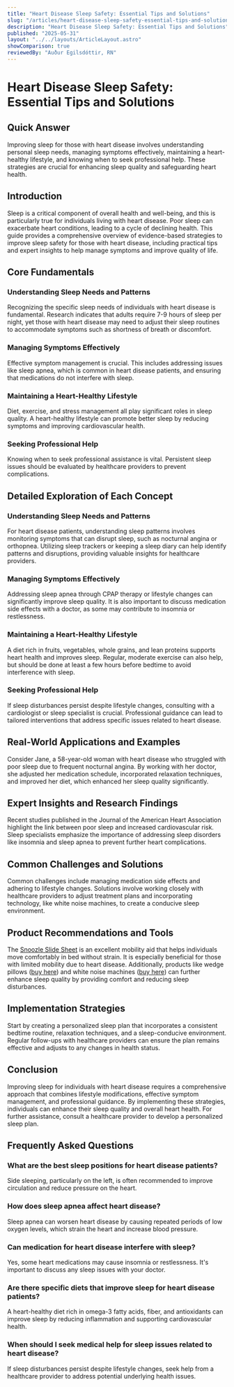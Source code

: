 ```yaml
---
title: "Heart Disease Sleep Safety: Essential Tips and Solutions"
slug: "/articles/heart-disease-sleep-safety-essential-tips-and-solutions"
description: "Heart Disease Sleep Safety: Essential Tips and Solutions"
published: "2025-05-31"
layout: "../../layouts/ArticleLayout.astro"
showComparison: true
reviewedBy: "Auður Egilsdóttir, RN"
---
```

<h1>Heart Disease Sleep Safety: Essential Tips and Solutions</h1>

<h2>Quick Answer</h2>
<p>Improving sleep for those with heart disease involves understanding personal sleep needs, managing symptoms effectively, maintaining a heart-healthy lifestyle, and knowing when to seek professional help. These strategies are crucial for enhancing sleep quality and safeguarding heart health.</p>

<h2>Introduction</h2>
<p>Sleep is a critical component of overall health and well-being, and this is particularly true for individuals living with heart disease. Poor sleep can exacerbate heart conditions, leading to a cycle of declining health. This guide provides a comprehensive overview of evidence-based strategies to improve sleep safety for those with heart disease, including practical tips and expert insights to help manage symptoms and improve quality of life.</p>

<h2>Core Fundamentals</h2>
<h3>Understanding Sleep Needs and Patterns</h3>
<p>Recognizing the specific sleep needs of individuals with heart disease is fundamental. Research indicates that adults require 7-9 hours of sleep per night, yet those with heart disease may need to adjust their sleep routines to accommodate symptoms such as shortness of breath or discomfort.</p>

<h3>Managing Symptoms Effectively</h3>
<p>Effective symptom management is crucial. This includes addressing issues like sleep apnea, which is common in heart disease patients, and ensuring that medications do not interfere with sleep.</p>

<h3>Maintaining a Heart-Healthy Lifestyle</h3>
<p>Diet, exercise, and stress management all play significant roles in sleep quality. A heart-healthy lifestyle can promote better sleep by reducing symptoms and improving cardiovascular health.</p>

<h3>Seeking Professional Help</h3>
<p>Knowing when to seek professional assistance is vital. Persistent sleep issues should be evaluated by healthcare providers to prevent complications.</p>

<h2>Detailed Exploration of Each Concept</h2>
<h3>Understanding Sleep Needs and Patterns</h3>
<p>For heart disease patients, understanding sleep patterns involves monitoring symptoms that can disrupt sleep, such as nocturnal angina or orthopnea. Utilizing sleep trackers or keeping a sleep diary can help identify patterns and disruptions, providing valuable insights for healthcare providers.</p>

<h3>Managing Symptoms Effectively</h3>
<p>Addressing sleep apnea through CPAP therapy or lifestyle changes can significantly improve sleep quality. It is also important to discuss medication side effects with a doctor, as some may contribute to insomnia or restlessness.</p>

<h3>Maintaining a Heart-Healthy Lifestyle</h3>
<p>A diet rich in fruits, vegetables, whole grains, and lean proteins supports heart health and improves sleep. Regular, moderate exercise can also help, but should be done at least a few hours before bedtime to avoid interference with sleep.</p>

<h3>Seeking Professional Help</h3>
<p>If sleep disturbances persist despite lifestyle changes, consulting with a cardiologist or sleep specialist is crucial. Professional guidance can lead to tailored interventions that address specific issues related to heart disease.</p>

<h2>Real-World Applications and Examples</h2>
<p>Consider Jane, a 58-year-old woman with heart disease who struggled with poor sleep due to frequent nocturnal angina. By working with her doctor, she adjusted her medication schedule, incorporated relaxation techniques, and improved her diet, which enhanced her sleep quality significantly.</p>

<h2>Expert Insights and Research Findings</h2>
<p>Recent studies published in the Journal of the American Heart Association highlight the link between poor sleep and increased cardiovascular risk. Sleep specialists emphasize the importance of addressing sleep disorders like insomnia and sleep apnea to prevent further heart complications.</p>

<h2>Common Challenges and Solutions</h2>
<p>Common challenges include managing medication side effects and adhering to lifestyle changes. Solutions involve working closely with healthcare providers to adjust treatment plans and incorporating technology, like white noise machines, to create a conducive sleep environment.</p>

<h2>Product Recommendations and Tools</h2>
<p>The <a href="https://mysnoozle.com">Snoozle Slide Sheet</a> is an excellent mobility aid that helps individuals move comfortably in bed without strain. It is especially beneficial for those with limited mobility due to heart disease. Additionally, products like wedge pillows (<a href="https://amzn.to/3FhMB4a">buy here</a>) and white noise machines (<a href="https://amzn.to/4dvPhrj">buy here</a>) can further enhance sleep quality by providing comfort and reducing sleep disturbances.</p>

<h2>Implementation Strategies</h2>
<p>Start by creating a personalized sleep plan that incorporates a consistent bedtime routine, relaxation techniques, and a sleep-conducive environment. Regular follow-ups with healthcare providers can ensure the plan remains effective and adjusts to any changes in health status.</p>

<h2>Conclusion</h2>
<p>Improving sleep for individuals with heart disease requires a comprehensive approach that combines lifestyle modifications, effective symptom management, and professional guidance. By implementing these strategies, individuals can enhance their sleep quality and overall heart health. For further assistance, consult a healthcare provider to develop a personalized sleep plan.</p>

<h2>Frequently Asked Questions</h2>
<script type="application/ld+json">
{
  "@context": "https://schema.org",
  "@type": "FAQPage",
  "mainEntity": [
    {
      "@type": "Question",
      "name": "What are the best sleep positions for heart disease patients?",
      "acceptedAnswer": {
        "@type": "Answer",
        "text": "Side sleeping, particularly on the left, is often recommended to improve circulation and reduce pressure on the heart."
      }
    },
    {
      "@type": "Question",
      "name": "How does sleep apnea affect heart disease?",
      "acceptedAnswer": {
        "@type": "Answer",
        "text": "Sleep apnea can worsen heart disease by causing repeated periods of low oxygen levels, which strain the heart and increase blood pressure."
      }
    },
    {
      "@type": "Question",
      "name": "Can medication for heart disease interfere with sleep?",
      "acceptedAnswer": {
        "@type": "Answer",
        "text": "Yes, some heart medications may cause insomnia or restlessness. It's important to discuss any sleep issues with your doctor."
      }
    },
    {
      "@type": "Question",
      "name": "Are there specific diets that improve sleep for heart disease patients?",
      "acceptedAnswer": {
        "@type": "Answer",
        "text": "A heart-healthy diet rich in omega-3 fatty acids, fiber, and antioxidants can improve sleep by reducing inflammation and supporting cardiovascular health."
      }
    },
    {
      "@type": "Question",
      "name": "When should I seek medical help for sleep issues related to heart disease?",
      "acceptedAnswer": {
        "@type": "Answer",
        "text": "If sleep disturbances persist despite lifestyle changes, seek help from a healthcare provider to address potential underlying health issues."
      }
    }
  ]
}
</script>

<div class="faq-content">
<h3>What are the best sleep positions for heart disease patients?</h3>
<p>Side sleeping, particularly on the left, is often recommended to improve circulation and reduce pressure on the heart.</p>
<h3>How does sleep apnea affect heart disease?</h3>
<p>Sleep apnea can worsen heart disease by causing repeated periods of low oxygen levels, which strain the heart and increase blood pressure.</p>
<h3>Can medication for heart disease interfere with sleep?</h3>
<p>Yes, some heart medications may cause insomnia or restlessness. It's important to discuss any sleep issues with your doctor.</p>
<h3>Are there specific diets that improve sleep for heart disease patients?</h3>
<p>A heart-healthy diet rich in omega-3 fatty acids, fiber, and antioxidants can improve sleep by reducing inflammation and supporting cardiovascular health.</p>
<h3>When should I seek medical help for sleep issues related to heart disease?</h3>
<p>If sleep disturbances persist despite lifestyle changes, seek help from a healthcare provider to address potential underlying health issues.</p>
</div>
